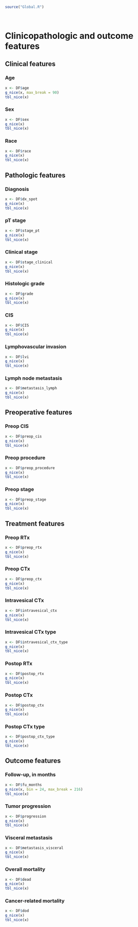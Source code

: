 ```r
source("Global.R")
```

\   

# Clinicopathologic and outcome features {.tabset .tabset-pills .tabset-fade}
## Clinical features {.tabset .tabset-pills .tabset-fade}
### Age
```r
x <- DF$age
g_nice(x, max_break = 90)
tbl_nice(x)
```

### Sex
```r
x <- DF$sex
g_nice(x)
tbl_nice(x)
```

### Race
```r
x <- DF$race
g_nice(x)
tbl_nice(x)
```

## Pathologic features {.tabset .tabset-pills .tabset-fade}
### Diagnosis
```r
x <- DF$dx_spot
g_nice(x)
tbl_nice(x)
```

### pT stage
```r
x <- DF$stage_pt
g_nice(x)
tbl_nice(x)
```

### Clinical stage
```r
x <- DF$stage_clinical
g_nice(x)
tbl_nice(x)
```

### Histologic grade
```r
x <- DF$grade
g_nice(x)
tbl_nice(x)
```

### CIS
```r
x <- DF$CIS
g_nice(x)
tbl_nice(x)
```

### Lymphovascular invasion
```r
x <- DF$lvi
g_nice(x)
tbl_nice(x)
```

### Lymph node metastasis
```r
x <- DF$metastasis_lymph
g_nice(x)
tbl_nice(x)
```

## Preoperative features {.tabset .tabset-pills .tabset-fade}
### Preop CIS
```r
x <- DF$preop_cis
g_nice(x)
tbl_nice(x)
```

### Preop procedure
```r
x <- DF$preop_procedure
g_nice(x)
tbl_nice(x)
```

### Preop stage
```r
x <- DF$preop_stage
g_nice(x)
tbl_nice(x)
```

## Treatment features {.tabset .tabset-pills .tabset-fade}
### Preop RTx
```r
x <- DF$preop_rtx
g_nice(x)
tbl_nice(x)
```

### Preop CTx
```r
x <- DF$preop_ctx
g_nice(x)
tbl_nice(x)
```

### Intravesical CTx
```r
x <- DF$intravesical_ctx
g_nice(x)
tbl_nice(x)
```

### Intravesical CTx type
```r
x <- DF$intravesical_ctx_type
g_nice(x)
tbl_nice(x)
```

### Postop RTx
```r
x <- DF$postop_rtx
g_nice(x)
tbl_nice(x)
```

### Postop CTx
```r
x <- DF$postop_ctx
g_nice(x)
tbl_nice(x)
```

### Postop CTx type
```r
x <- DF$postop_ctx_type
g_nice(x)
tbl_nice(x)
```

## Outcome features {.tabset .tabset-pills .tabset-fade}
### Follow-up, in months
```r
x <- DF$fu_months
g_nice(x, bin = 24, max_break = 216)
tbl_nice(x)
```

### Tumor progression
```r
x <- DF$progression
g_nice(x)
tbl_nice(x)
```

### Visceral metastasis
```r
x <- DF$metastasis_visceral
g_nice(x)
tbl_nice(x)
```

### Overall mortality
```r
x <- DF$dead
g_nice(x)
tbl_nice(x)
```

### Cancer-related mortality
```r
x <- DF$dod
g_nice(x)
tbl_nice(x)
```


